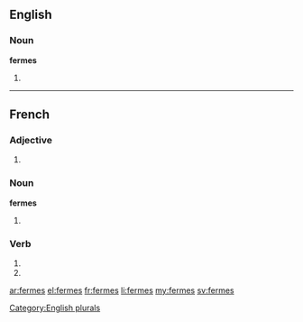 {{also|fermés}}
==English==

===Noun===
'''fermes'''

# {{plural of|ferme}}

[[Category:English plurals]]

----

==French==

===Adjective===
{{fr-adj-form|m|f|p}}

# {{plural of|ferme|lang=fr|nocat=1}}

===Noun===
'''fermes'''

# {{plural of|ferme|lang=fr}}

===Verb===
{{fr-verb-form}}

# {{conjugation of|fermer||2|s|pres|ind|lang=fr}}
# {{conjugation of|fermer||2|s|pres|sub|lang=fr}}

[[ar:fermes]]
[[el:fermes]]
[[fr:fermes]]
[[li:fermes]]
[[my:fermes]]
[[sv:fermes]]